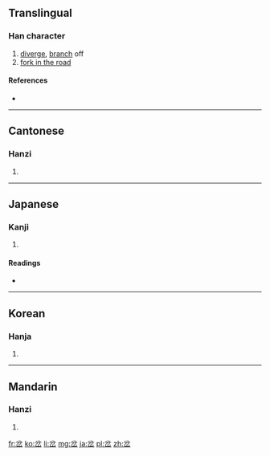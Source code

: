 ==Translingual==

===Han character===
{{Han char|rn=46|rad=山|as=04|sn=7|four=8077<sub>2</sub>|canj=金尸竹山 (CSHU)|ids=⿱[[分]][[山]]}}

# [[diverge]], [[branch]] off
# [[fork in the road]]

====References====
* {{Han ref|kx=0308.330|dkj=07944|dj=0608.130|hdz=10764.020|uh=5C94|ud=23700|bh=A7C3|bd=42947}}

----

==Cantonese==

===Hanzi===
{{yue-hanzi|jyut=|y=cha1, cha3}}

# {{defn|lang=yue|sort=山04}}

----

==Japanese==

===Kanji===
{{ja-kanji|grade=|rs=山04}}

# {{defn|lang=ja|sort=山04}}

====Readings====
* {{ja-readings|on=[[さ]] (sa), [[た]] (ta), [[ふん]] (fun)|kun=[[まちがう]] (machigau), [[くいちがう]] (kuichigau)}}

----

==Korean==

===Hanja===
{{ko-hanja|hangeul=차|rv=cha|mr=ch'a}}

# {{defn|lang=ko|sort=山04}}

----

==Mandarin==

===Hanzi===
{{cmn-hanzi|pin=[[chà]] ([[cha4]])|wg=ch'a<sup>4</sup>}}

# {{defn|lang=cmn|sort=山04}}

[[fr:岔]]
[[ko:岔]]
[[li:岔]]
[[mg:岔]]
[[ja:岔]]
[[pl:岔]]
[[zh:岔]]
